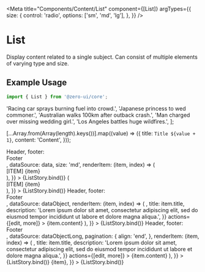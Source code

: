
<Meta
  title="Components/Content/List"
  component={[List]}
  argTypes={{
    size: {
      control: 'radio',
      options: ['sm', 'md', 'lg'],
    },
  }}
/>


# List

Display content related to a single subject. Can consist of multiple elements of varying type and size.

## Example Usage

```jsx
import { List } from '@zero-ui/core';
```

  'Racing car sprays burning fuel into crowd.',
  'Japanese princess to wed commoner.',
  'Australian walks 100km after outback crash.',
  'Man charged over missing wedding girl.',
  'Los Angeles battles huge wildfires.',
];

  [...Array.from(Array(length).keys())].map((value) => ({
    title: `Title ${value + 1}`,
    content: 'Content',
  }));



<Canvas columns={2} withSource="close">
  <Story
    name="Simple List"
    args={{
      bordered: true,
      header: <div>Header</div>,
      footer: <div>Footer</div>,
      dataSource: data,
      size: 'md',
      renderItem: (item, index) => (
        <List.Item>
          <div>[ITEM] {item}</div>
        </List.Item>
      ),
    }}
  >
    {ListStory.bind()}
  </Story>
  <Story
    name="Simple List without Header & Footer"
    args={{
      bordered: true,
      dataSource: data,
      renderItem: (item, index) => (
        <List.Item>
          <div>[ITEM] {item}</div>
        </List.Item>
      ),
    }}
  >
    {ListStory.bind()}
  </Story>
  <Story
    name="Basic List"
    args={{
      bordered: true,
      header: <div>Header</div>,
      footer: <div>Footer</div>,
      dataSource: dataObject,
      renderItem: (item, index) => (
        <List.Item
          meta={{
            avatar: <Avatar size={4} src="https://i.pravatar.cc/300?img=68" />,
            title: item.title,
            description:
              'Lorem ipsum dolor sit amet, consectetur adipiscing elit, sed do eiusmod tempor incididunt ut labore et dolore magna aliqua.',
          }}
          actions={[<a key="list-edit">edit</a>, <a key="list-more">more</a>]}
        >
          {item.content}
        </List.Item>
      ),
    }}
  >
    {ListStory.bind()}
  </Story>
  <Story
    name="Basic List with Pagination"
    args={{
      bordered: true,
      header: <div>Header</div>,
      footer: <div>Footer</div>,
      dataSource: dataObjectLong,
      pagination: {
        align: 'end',
      },
      renderItem: (item, index) => (
        <List.Item
          meta={{
            avatar: <Avatar size={4} src="https://i.pravatar.cc/300?img=68" />,
            title: item.title,
            description:
              'Lorem ipsum dolor sit amet, consectetur adipiscing elit, sed do eiusmod tempor incididunt ut labore et dolore magna aliqua.',
          }}
          actions={[<a key="list-edit">edit</a>, <a key="list-more">more</a>]}
        >
          {item.content}
        </List.Item>
      ),
    }}
  >
    {ListStory.bind()}
  </Story>
  <Story
    name="Grid"
    args={{
      bordered: true,
      dataSource: data,
      grid: {
        templateColumns: 'auto auto auto',
      },
      renderItem: (item, index) => <List.Item>{item}</List.Item>,
    }}
  >
    {ListStory.bind()}
  </Story>
</Canvas>

<ArgsTable of={List} />
